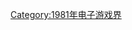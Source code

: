 {{Popcat}}

{{Year by category
| m = 1
| c = 9
| d = 8
| y = 1
| cat = 首发的电子游戏系列
| in = 电子游戏界
| parent = 各年首发的电子游戏系列
| subcat = 1981年面世
| sortkey = Video game
}}

[[Category:1981年电子游戏界|Category:1981年电子游戏界]]